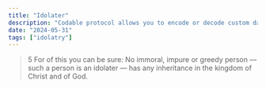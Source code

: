```yaml
---
title: "Idolater"
description: "Codable protocol allows you to encode or decode custom data types to and from formats such as JSON"
date: "2024-05-31"
tags: ["idolatry"]
---
```



> 5 For of this you can be sure: No immoral, impure or greedy person — such a person is an <Notation type="highlight" color="yellow" animationDuration="500ms">idolater</Notation> — has any inheritance in the kingdom of Christ and of God.
